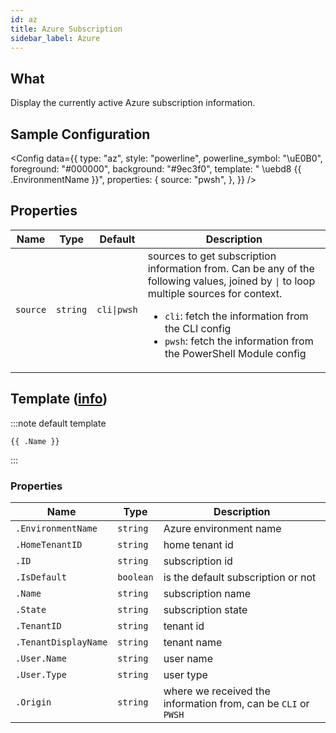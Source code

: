 ```yaml
---
id: az
title: Azure Subscription
sidebar_label: Azure
---
```


## What

Display the currently active Azure subscription information.

## Sample Configuration


<Config
  data={{
    type: "az",
    style: "powerline",
    powerline_symbol: "\uE0B0",
    foreground: "#000000",
    background: "#9ec3f0",
    template: " \uebd8 {{ .EnvironmentName }}",
    properties: {
      source: "pwsh",
    },
  }}
/>

## Properties

| Name     |   Type   |          Default           | Description                                                                                                                                                                                                                                                                                      |
| -------- | :------: | :------------------------: | ------------------------------------------------------------------------------------------------------------------------------------------------------------------------------------------------------------------------------------------------------------------------------------------------ |
| `source` | `string` | <code>cli&#124;pwsh</code> | sources to get subscription information from. Can be any of the following values, joined by <code>&#124;</code> to loop multiple sources for context. <ul><li>`cli`: fetch the information from the CLI config</li><li>`pwsh`: fetch the information from the PowerShell Module config</li></ul> |

## Template ([info][templates])

:::note default template

```template
{{ .Name }}
```

:::

### Properties

| Name                 | Type      | Description                                                    |
| -------------------- | --------- | -------------------------------------------------------------- |
| `.EnvironmentName`   | `string`  | Azure environment name                                         |
| `.HomeTenantID`      | `string`  | home tenant id                                                 |
| `.ID`                | `string`  | subscription id                                                |
| `.IsDefault`         | `boolean` | is the default subscription or not                             |
| `.Name`              | `string`  | subscription name                                              |
| `.State`             | `string`  | subscription state                                             |
| `.TenantID`          | `string`  | tenant id                                                      |
| `.TenantDisplayName` | `string`  | tenant name                                                    |
| `.User.Name`         | `string`  | user name                                                      |
| `.User.Type`         | `string`  | user type                                                      |
| `.Origin`            | `string`  | where we received the information from, can be `CLI` or `PWSH` |

[templates]: /docs/configuration/templates
[az]: https://www.powershellgallery.com/packages/Az
